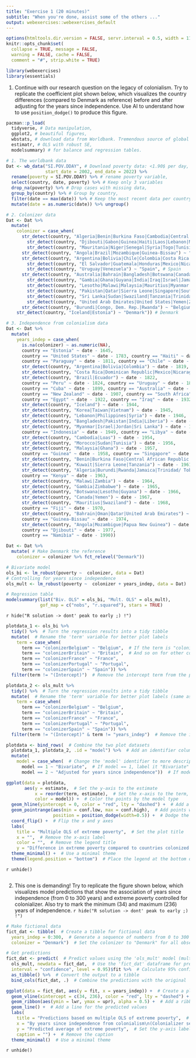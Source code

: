 ```yaml
---
title: "Exercise 1 (20 minutes)"
subtitle: "When you're done, assist some of the others ..."
output: webexercises::webexercises_default
---
```


```r
options(htmltools.dir.version = FALSE, servr.interval = 0.5, width = 115, digits = 2)
knitr::opts_chunk$set(
  collapse = TRUE, message = FALSE, 
  warning = FALSE, cache = FALSE,
  comment = "#", strip.white = TRUE)

library(webexercises)
library(essentials)
```

1. Continue with our research question on the legacy of colonialism. Try to replicate the coefficient plot shown below, which visualizes the country differences (compared to Denmark as reference) before and after adjusting for the years since independence. Use AI to understand how to use `position_dodge()` to produce this figure.

```r
pacman::p_load(
  tidyverse, # Data manipulation,
  ggplot2, # beautiful figures,
  wbstats, # download data from Worldbank. Tremendous source of global socio-economic data.
  estimatr, # OLS with robust SE,
  modelsummary) # for balance and regression tables.

# 1. The worldbank data
Dat <- wb_data("SI.POV.DDAY", # Download poverty data: <1.90$ per day,
               start_date = 2002, end_date = 2022) %>%
  rename(poverty = SI.POV.DDAY) %>% # rename poverty variable,
  select(country, date, poverty) %>% # Keep only 3 variables
  drop_na(poverty) %>% # Drop cases with missing data,
  group_by(country) %>% # Group by country,
  filter(date == max(date)) %>% # Keep the most recent data per country.
  mutate(date = as.numeric(date)) %>% ungroup()

# 2. Colonizer data
Dat <- Dat %>% 
  mutate(
    colonizer = case_when(
      str_detect(country, "Algeria|Benin|Burkina Faso|Cambodia|Central African Republic|Chad") |
        str_detect(country, "Djibouti|Gabon|Guinea|Haiti|Laos|Lebanon|Madagascar|Mali|Congo, Rep.|Cote D'Ivoire") | 
        str_detect(country, "Mauritania|Niger|Senegal|Syria|Togo|Tunisia|Vietnam") ~ "France", # France
      str_detect(country, "Angola|Brazil|Mozambique|Guinea-Bissau") ~ "Portugal", # Portugal
      str_detect(country, "Argentina|Bolivia|Chile|Colombia|Costa Rica|Cuba|Dominican Republic|Ecuador") |
        str_detect(country, "El Salvador|Guatemala|Honduras|Mexico|Nicaragua|Panama|Paraguay|Peru") |
        str_detect(country, "Uruguay|Venezuela") ~ "Spain", # Spain
      str_detect(country, "Australia|Bahrain|Bangladesh|Botswana|Canada|Cyprus|Egypt|Fiji") |
        str_detect(country, "Gambia|Ghana|Guyana|India|Iraq|Israel|Jamaica|Jordan|Kenya|Kuwait") |
        str_detect(country, "Lesotho|Malawi|Malaysia|Mauritius|Myanmar|New Zealand|Nigeria|Oman") | 
        str_detect(country, "Pakistan|Qatar|Sierra Leone|Singapore|South Africa") | 
        str_detect(country, "Sri Lanka|Sudan|Swaziland|Tanzania|Trinidad/Tobago|Uganda") | 
        str_detect(country, "United Arab Emirates|United States|Yemen|Zambia|Zimbabwe") ~ "Britain", # Britain
      str_detect(country, "Burundi|Congo, Dem. Rep.|Rwanda") ~ "Belgium",
    str_detect(country, "Iceland|Estonia") ~ "Denmark")) # Denmark

# 3. Independence from colonialism data
Dat <- Dat %>% 
  mutate(
    years_indep = case_when(
      is.na(colonizer) ~ as.numeric(NA),
      country == "Estonia" ~ date - 1645,
      country == "United States" ~ date - 1783, country == "Haiti" ~ date - 1804, 
      country == "Paraguay" ~ date - 1811, country == "Chile" ~ date - 1818,
      str_detect(country, "Argentina|Bolivia|Colombia") ~ date - 1819,
      str_detect(country, "Costa Rica|Dominican Republic|Mexico|Nicaragua|Panama|El Salvador|Guatemala|Honduras|Venezuela") ~ date - 1821,
      str_detect(country, "Brazil|Ecuador") ~ date - 1822,
      country == "Peru" ~ date - 1824, country == "Uruguay" ~ date - 1828,
      country == "Cuba" ~ date - 1899, country == "Australia" ~ date - 1901,
      country == "New Zealand" ~ date - 1907, country == "South Africa" ~ date - 1910,
      country == "Egypt" ~ date - 1922, country == "Iraq" ~ date - 1932,
      str_detect(country, "Iceland") ~ date - 1944,
      str_detect(country, "Korea|Taiwan|Vietnam") ~ date - 1945,
      str_detect(country, "Lebanon|Philippines|Syria") ~ date - 1946,
      str_detect(country, "Bangladesh|Pakistan|India|Liberia") ~ date - 1947,
      str_detect(country, "Myanmar|Israel|Jordan|Sri Lanka") ~ date - 1948,
      country == "Indonesia" ~ date - 1949, country == "Libya" ~ date - 1951,
      str_detect(country, "Cambodia|Loas") ~ date - 1954,
      str_detect(country, "Morocco|Sudan|Tunisia") ~ date - 1956,
      str_detect(country, "Malaysia|Ghana") ~ date - 1957,
      country == "Guinea" ~ date - 1958, country == "Singapore" ~ date - 1959,
      str_detect(country, "Benin|Burkina Faso|Central African Republic|Chad|Congo, Dem. Rep.|Congo, Rep.|Code D'Ivoire|Mali|Mauritania|Niger|Nigeria|Senegal|Gabon|Somalia|Togo") ~ date - 1960,
      str_detect(country, "Kuwait|Sierra Leone|Tanzania") ~ date - 1961,
      str_detect(country, "Algeria|Burundi|Rwanda|Jamaica|Trinidad/ Tobago|Uganda") ~ date - 1962,
      country == "Kenya" ~ date - 1963,
      str_detect(country, "Malawi|Zambia") ~ date - 1964,
      str_detect(country, "Gambia|Zimbabwe") ~ date - 1965,
      str_detect(country, "Botswana|Lesotho|Guyana") ~ date - 1966,
      str_detect(country, "Canada|Yemen") ~ date - 1967,
      str_detect(country, "Mauritius|Swaziland") ~ date - 1968,
      country == "Fiji" ~ date - 1970,
      str_detect(country, "Bahrain|Oman|Qatar|United Arab Emirates") ~ date - 1971,
      country == "Guinea-Bissau" ~ date - 1974,
      str_detect(country, "Angola|Mozambigue|Papua New Guinea") ~ date - 1975,
      country == "Djibouti" ~ date - 1977, 
      country == "Namibia" ~ date - 1990))

Dat <- Dat %>%
  mutate( # Make Denmark the reference
    colonizer = colonizer %>% fct_relevel("Denmark"))

# Bivariate model
ols_bi <- lm_robust(poverty ~  colonizer, data = Dat)
# Controlling for years since independence
ols_mult <- lm_robust(poverty ~  colonizer + years_indep, data = Dat)

# Regression table
modelsummary(list("Biv. OLS" = ols_bi, "Mult. OLS" = ols_mult), 
             gof_map = c("nobs", "r.squared"), stars = TRUE)
```

`r hide("R solution -> dont' peak to early ;) !")`
```r
plotdata_1 <- ols_bi %>%
  tidy() %>%  # Turn the regression results into a tidy tibble
  mutate(  # Rename the 'term' variable for better plot labels
    term = case_when(
      term == "colonizerBelgium" ~ "Belgium",  # If the term is "colonizerBelgium", change it to "Belgium"
      term == "colonizerBritain" ~ "Britain",  # And so on for other colonizers
      term == "colonizerFrance" ~ "France",
      term == "colonizerPortugal" ~ "Portugal",
      term == "colonizerSpain" ~ "Spain")) %>%
  filter(term != "(Intercept)")  # Remove the intercept term from the plot data

plotdata_2 <- ols_mult %>%
  tidy() %>%  # Turn the regression results into a tidy tibble
  mutate(  # Rename the 'term' variable for better plot labels (same as above)
    term = case_when(
      term == "colonizerBelgium" ~ "Belgium",
      term == "colonizerBritain" ~ "Britain",
      term == "colonizerFrance" ~ "France",
      term == "colonizerPortugal" ~ "Portugal",
      term == "colonizerSpain" ~ "Spain")) %>%
  filter(term != "(Intercept)" & term != "years_indep")  # Remove the intercept and 'years_indep' terms

plotdata <- bind_rows(  # Combine the two plot datasets
  plotdata_1, plotdata_2, .id = "model") %>%  # Add an identifier column called 'model'
  mutate(
    model = case_when(  # Change the 'model' identifier to more descriptive labels
      model == 1 ~ "Bivariate",  # If model == 1, label it "Bivariate"
      model == 2 ~ "Adjusted for years since independence"))  # If model == 2, label it "Adjusted for years since independence"

ggplot(data = plotdata, 
       aes(y = estimate,  # Set the y-axis to the estimate
           x = reorder(term, estimate),  # Set the x-axis to the term, reordered by the estimate value
           color = model)) +  # Color the points by the model type
  geom_hline(yintercept = 0, color = "red", lty = "dashed") +  # Add a horizontal dashed line at y = 0
  geom_pointrange(aes(min = conf.low, max = conf.high),  # Add points with error bars representing confidence intervals
                  position = position_dodge(width=0.5)) +  # Dodge the points slightly to avoid overlap
  coord_flip() +  # Flip the x and y axes
  labs(
    title = "Multiple OLS of extreme poverty",  # Set the plot title
    x = "",  # Remove the x-axis label
    color = "",  # Remove the legend title
    y = "Difference in extreme poverty compared to countries colonized by Denmark") +  # Set the y-axis label
  theme_minimal() +  # Use a minimal theme
  theme(legend.position = "bottom")  # Place the legend at the bottom of the plot
```
`r unhide()`
```r
```

2. This one is demanding! Try to replicate the figure shown below, which visualizes model predictions that show the association of years since independence (from 0 to 300 years) and extreme poverty controlled for colonializer. Also try to mark the minimum (34) and maximum (236) years of independence.
`r hide("R solution -> dont' peak to early ;) !")`
```r
# Make fictional data
fict_dat <- tibble(  # Create a tibble for fictional data
  years_indep = 0:300,  # Generate a sequence of numbers from 0 to 300 representing years since independence
  colonizer = "Denmark")  # Set the colonizer to "Denmark" for all observations

# Get predictions
fict_dat <- predict(  # Predict values using the 'ols_mult' model (multiple linear regression)
  ols_mult, newdata = fict_dat,  # Use the 'fict_dat' dataframe for prediction
  interval = "confidence", level = 0.95)$fit %>%  # Calculate 95% confidence intervals for the predictions
  as_tibble() %>%  # Convert the output to a tibble
  bind_cols(fict_dat, .)  # Combine the predictions with the original 'fict_dat' 

ggplot(data = fict_dat, aes(y = fit, x = years_indep)) +  # Create a plot using the predicted data
  geom_vline(xintercept = c(34, 236), color = "red", lty = "dashed") +  # Add two vertical dashed lines at x = 34 and x = 236
  geom_ribbon(aes(ymin = lwr, ymax = upr), alpha = 0.5) +  # Add a ribbon representing the confidence interval
  geom_line() +  # Add a line for the predicted values
  labs(
    title = "Predictions based on multiple OLS of extreme poverty",  # Set the plot title
    x = "By years since independence from colonialism\n(Colonializer set to: Denmark)",  # Set the x-axis label
    y = "Predicted average of extreme poverty",  # Set the y-axis label
    caption = "") +  # Remove the caption
  theme_minimal()  # Use a minimal theme
```
`r unhide()`
```r
```
